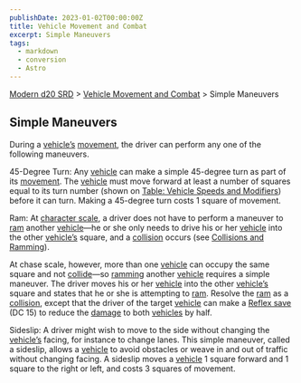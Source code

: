 ```yaml
---
publishDate: 2023-01-02T00:00:00Z
title: Vehicle Movement and Combat
excerpt: Simple Maneuvers
tags:
  - markdown
  - conversion
  - Astro
---
```


[Modern d20 SRD](/#modernD20) > [Vehicle Movement and Combat](modern-d20-srd-vehicle-movement-and-combat-index) > Simple Maneuvers

## Simple Maneuvers

During a [vehicle’s](modern-d20-srd-equipment-equipment-vehicles) [movement](modern-d20-srd-vehicle-movement-and-combat-moving), the driver can perform any one of the following maneuvers.

45-Degree Turn: Any [vehicle](modern-d20-srd-equipment-equipment-vehicles) can make a simple 45-degree turn as part of its [movement](modern-d20-srd-vehicle-movement-and-combat-moving). The [vehicle](modern-d20-srd-equipment-equipment-vehicles) must move forward at least a number of squares equal to its turn number (shown on [Table: Vehicle Speeds and Modifiers](modern-d20-srd-vehicle-movement-and-combat-vehicle-speed)) before it can turn. Making a 45-degree turn costs 1 square of movement.

Ram: At [character scale](modern-d20-srd-vehicle-movement-and-combat-vehicle-speed), a driver does not have to perform a maneuver to [ram](modern-d20-srd-vehicle-movement-and-combat-collisions-ramming) another [vehicle](modern-d20-srd-equipment-equipment-vehicles)—he or she only needs to drive his or her [vehicle](modern-d20-srd-equipment-equipment-vehicles) into the other [vehicle’s](modern-d20-srd-equipment-equipment-vehicles) square, and a [collision](modern-d20-srd-vehicle-movement-and-combat-collisions-ramming) occurs (see [Collisions and Ramming](modern-d20-srd-vehicle-movement-and-combat-collisions-ramming)).

At chase scale, however, more than one [vehicle](modern-d20-srd-equipment-equipment-vehicles) can occupy the same square and not [collide](modern-d20-srd-vehicle-movement-and-combat-collisions-ramming)—so [ramming](modern-d20-srd-vehicle-movement-and-combat-collisions-ramming) another [vehicle](modern-d20-srd-equipment-equipment-vehicles) requires a simple maneuver. The driver moves his or her [vehicle](modern-d20-srd-equipment-equipment-vehicles) into the other [vehicle’s](modern-d20-srd-equipment-equipment-vehicles) square and states that he or she is attempting to [ram](modern-d20-srd-vehicle-movement-and-combat-collisions-ramming). Resolve the [ram](modern-d20-srd-vehicle-movement-and-combat-collisions-ramming) as a [collision](modern-d20-srd-vehicle-movement-and-combat-collisions-ramming), except that the driver of the target [vehicle](modern-d20-srd-equipment-equipment-vehicles) can make a [Reflex save](modern-d20-srd-basics-saving-throws) (DC 15) to reduce the [damage](modern-d20-srd-vehicle-movement-and-combat-damaging-vehicles) to both [vehicles](modern-d20-srd-equipment-equipment-vehicles) by half.

Sideslip: A driver might wish to move to the side without changing the [vehicle’s](modern-d20-srd-equipment-equipment-vehicles) facing, for instance to change lanes. This simple maneuver, called a sideslip, allows a [vehicle](modern-d20-srd-equipment-equipment-vehicles) to avoid obstacles or weave in and out of traffic without changing facing. A sideslip moves a [vehicle](modern-d20-srd-equipment-equipment-vehicles) 1 square forward and 1 square to the right or left, and costs 3 squares of movement.
